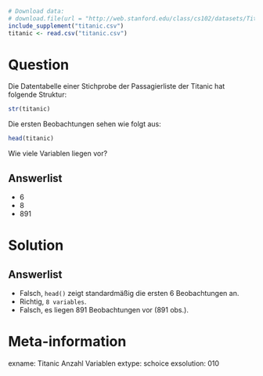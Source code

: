 ```r
# Download data:
# download.file(url = "http://web.stanford.edu/class/cs102/datasets/Titanic.csv", destfile = "titanic.csv" )
include_supplement("titanic.csv")
titanic <- read.csv("titanic.csv")
```

Question
========

Die Datentabelle einer Stichprobe der Passagierliste der Titanic hat folgende Struktur:

```r
str(titanic)
```

Die ersten Beobachtungen sehen wie folgt aus:

```r
head(titanic)
```

Wie viele Variablen liegen vor?

Answerlist
----------
* 6
* 8
* 891

Solution
========

Answerlist
----------
* Falsch, `head()` zeigt standardmäßig die ersten 6 Beobachtungen an.
* Richtig, ` 8 variables`.
* Falsch, es liegen 891 Beobachtungen vor (891 obs.).

Meta-information
================
exname: Titanic Anzahl Variablen
extype: schoice
exsolution: 010